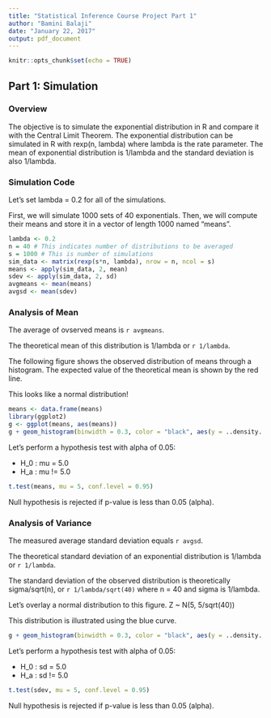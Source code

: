 ```yaml
---
title: "Statistical Inference Course Project Part 1"
author: "Bamini Balaji"
date: "January 22, 2017"
output: pdf_document
---
```


```r
knitr::opts_chunk$set(echo = TRUE)
```

## Part 1: Simulation


### Overview

The objective is to simulate the exponential distribution in R and compare it with the Central Limit Theorem. The exponential distribution can be simulated in R with rexp(n, lambda) where lambda is the rate parameter. The mean of exponential distribution is 1/lambda and the standard deviation is also 1/lambda.  


### Simulation Code

Let's set lambda = 0.2 for all of the simulations.

First, we will simulate 1000 sets of 40 exponentials. Then, we will compute their means and store it in a vector of length 1000 named "means".


```r
lambda <- 0.2
n = 40 # This indicates number of distributions to be averaged
s = 1000 # This is number of simulations
sim_data <- matrix(rexp(s*n, lambda), nrow = n, ncol = s)
means <- apply(sim_data, 2, mean)
sdev <- apply(sim_data, 2, sd)
avgmeans <- mean(means)
avgsd <- mean(sdev)
```


### Analysis of Mean

The average of ovserved means is `r avgmeans`. 

The theoretical mean of this distribution is 1/lambda or `r 1/lambda`.

The following figure shows the observed distribution of means through a histogram. The expected value of the theoretical mean is shown by the red line.  

This looks like a normal distribution!

```r
means <- data.frame(means)
library(ggplot2)
g <- ggplot(means, aes(means))
g + geom_histogram(binwidth = 0.3, color = "black", aes(y = ..density..)) + geom_vline(xintercept = 1/.2, color = "red", lwd = 1.2) 
```

Let's perform a hypothesis test with alpha of 0.05:

* H_0 : mu = 5.0
* H_a : mu != 5.0

```r
t.test(means, mu = 5, conf.level = 0.95)
```

Null hypothesis is rejected if p-value is less than 0.05 (alpha).


### Analysis of Variance

The measured average standard deviation equals `r avgsd`.

The theoretical standard deviation of an exponential distribution is 1/lambda or `r 1/lambda`.

The standard deviation of the observed distribution is theoretically sigma/sqrt(n), or `r 1/lambda/sqrt(40)` where n = 40 and sigma is 1/lambda. 

Let's overlay a normal distribution to this figure. 
Z ~ N(5, 5/sqrt(40))

This distribution is illustrated using the blue curve.


```r
g + geom_histogram(binwidth = 0.3, color = "black", aes(y = ..density..)) + geom_vline(xintercept = 1/.2, color = "red", lwd = 1.2) + stat_function(fun = dnorm, args = list(mean = 5, sd = 1/lambda/sqrt(40)), color = "blue", lwd = 1)
```

Let's perform a hypothesis test with alpha of 0.05:

* H_0 : sd = 5.0
* H_a : sd != 5.0

```r
t.test(sdev, mu = 5, conf.level = 0.95)
```

Null hypothesis is rejected if p-value is less than 0.05 (alpha). 

